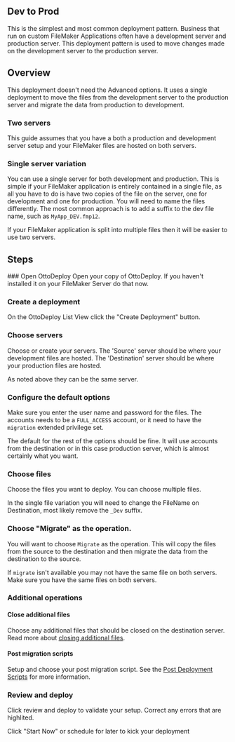 
## Dev to Prod

This is the simplest and most common deployment pattern. Business that run on custom FileMaker Applications often have a development server and production server. This deployment pattern is used to move changes made on the development server to the production server.

## Overview

This deployment doesn't need the Advanced options. It uses a single deployment to move the files from the development server to the production server and migrate the data from production to development.

### Two servers

This guide assumes that you have a both a production and development server setup and your FileMaker files are hosted on both servers.

### Single server variation

You can use a single server for both development and production. This is simple if your FileMaker application is entirely contained in a single file, as all you have to do is have two copies of the file on the server, one for development and one for production. You will need to name the files differently. The most common approach is to add a suffix to the dev file name, such as `MyApp_DEV.fmp12`.

If your FileMaker application is split into multiple files then it will be easier to use two servers.

## Steps

<Steps>
### Open OttoDeploy
Open your copy of OttoDeploy.  If you haven't installed it on your FileMaker Server do that now.

### Create a deployment

On the OttoDeploy List View click the "Create Deployment" button.

### Choose servers

Choose or create your servers. The 'Source' server should be where your development files are hosted. The 'Destination' server should be where your production files are hosted.

As noted above they can be the same server.

### Configure the default options

Make sure you enter the user name and password for the files. The accounts needs to be a `FULL_ACCESS` account, or it need to have the `migration` extended privilege set.

The default for the rest of the options should be fine. It will use accounts from the destination or in this case production server, which is almost certainly what you want.

### Choose files

Choose the files you want to deploy. You can choose multiple files.

In the single file variation you will need to change the FileName on Destination, most likely remove the `_Dev` suffix.

### Choose "Migrate" as the operation.

You will want to choose `Migrate` as the operation. This will copy the files from the source to the destination and then migrate the data from the destination to the source.

If `migrate` isn't available you may not have the same file on both servers. Make sure you have the same files on both servers.

### Additional operations

#### Close additional files

Choose any additional files that should be closed on the destination server. Read more about [closing additional files](/concepts/close-additional-files).

#### Post migration scripts

Setup and choose your post migration script. See the [Post Deployment Scripts](/concepts/post-deployment-scripts) for more information.

### Review and deploy

Click review and deploy to validate your setup. Correct any errors that are highlited.

Click "Start Now" or schedule for later to kick your deployment

</Steps>
